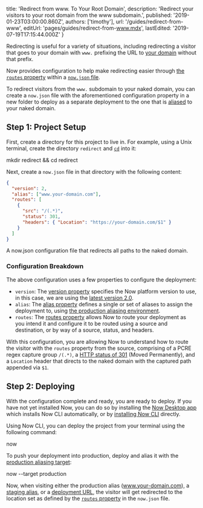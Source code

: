 
  title: 'Redirect from www. To Your Root Domain',
  description:
    'Redirect your visitors to your root domain from the www subdomain.',
  published: '2019-01-23T03:00:00.860Z',
  authors: ['timothy'],
  url: '/guides/redirect-from-www',
  editUrl: 'pages/guides/redirect-from-www.mdx',
  lastEdited: '2019-07-19T17:15:44.000Z'
}

Redirecting is useful for a variety of situations, including redirecting a visitor that goes to your domain with `www.` prefixing the URL to [your domain](/docs/v2/custom-domains) without that prefix.

Now provides configuration to help make redirecting easier through [the `routes` property](/docs/v2/deployments/configuration#routes) within a [`now.json` file](/docs/v2/deployments/configuration).

To redirect visitors from the `www.` subdomain to your naked domain, you can create a `now.json` file with the aforementioned configuration property in a new folder to deploy as a separate deployment to the one that is [aliased](/docs/v2/custom-domains#aliasing-a-project) to your naked domain.

## Step 1: Project Setup

First, create a directory for this project to live in. For example, using a Unix terminal, create the directory `redirect` and [`cd`](<https://en.wikipedia.org/wiki/Cd_(command)>) into it:

<TerminalInput>mkdir redirect && cd redirect</TerminalInput>

Next, create a `now.json` file in that directory with the following content:

```json
{
  "version": 2,
  "alias": ["www.your-domain.com"],
  "routes": [
    {
      "src": "/(.*)",
      "status": 301,
      "headers": { "Location": "https://your-domain.com/$1" }
    }
  ]
}
```

<Caption>
  A <InlineCode>now.json</InlineCode> configuration file that redirects all
  paths to the naked domain.
</Caption>

### Configuration Breakdown

The above configuration uses a few properties to configure the deployment:

- `version`: The [version property](/docs/v2/deployments/configuration#version) specifies the Now platform version to use, in this case, we are using the [latest version 2.0](/docs/v2/platform/overview/#versioning).
- `alias`: The [alias property](/docs/v2/deployments/configuration#alias) defines a single or set of aliases to assign the deployment to, using [the production aliasing environment](/docs/v2/custom-domains#aliasing-a-project).
- `routes`: The [routes property](/docs/v2/deployments/configuration#routes) allows Now to route your deployment as you intend it and configure it to be routed using a source and destination, or by way of a source, status, and headers.

With this configuration, you are allowing Now to understand how to route the visitor with the `routes` property from the source, comprising of a PCRE regex capture group `/(.*)`, a [HTTP status of 301](https://en.wikipedia.org/wiki/HTTP_301) (Moved Permanently), and a `Location` header that directs to the naked domain with the captured path appended via `$1`.

## Step 2: Deploying

With the configuration complete and ready, you are ready to deploy. If you have not yet installed Now, you can do so by installing the [Now Desktop app](/docs/v2/getting-started/installation/#now-desktop) which installs Now CLI automatically, or by [installing Now CLI](/docs/v2/getting-started/installation/#now-cli) directly.

Using Now CLI, you can deploy the project from your terminal using the following command:

<TerminalInput>now</TerminalInput>

To push your deployment into production, deploy and alias it with the [production aliasing target](/docs/v2/custom-domains#aliasing-a-project):

<TerminalInput>now --target production</TerminalInput>

Now, when visiting either the production alias (www.your-domain.com), a [staging alias](/docs/v2/custom-domains#aliasing-a-project), or a [deployment URL](/docs/v2/deployments/concepts/urls/), the visitor will get redirected to the location set as defined by the [`routes` property](/docs/v2/deployments/routes/) in the `now.json` file.

